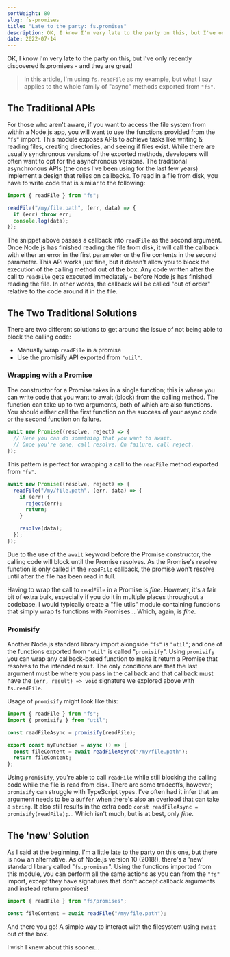 ```yaml
---
sortWeight: 80
slug: fs-promises
title: "Late to the party: fs.promises"
description: OK, I know I'm very late to the party on this, but I've only recently discovered fs.promises - and they're great!
date: 2022-07-14
---
```


OK, I know I'm very late to the party on this, but I've only recently discovered fs.promises - and they are great!

> In this article, I'm using `fs.readFile` as my example, but what I say applies to the whole family of "async" methods exported from `"fs"`.

## The Traditional APIs

For those who aren't aware, if you want to access the file system from within a Node.js app,
you will want to use the functions provided from the `"fs"` import.
This module exposes APIs to achieve tasks like writing & reading files, creating directories, and seeing if files exist.
While there are usually synchronous versions of the exported methods, developers will often want to opt for the asynchronous versions.
The traditional asynchronous APIs (the ones I've been using for the last few years) implement a design that relies on callbacks.
To read in a file from disk, you have to write code that is similar to the following:

```javascript
import { readFile } from "fs";

readFile("/my/file.path", (err, data) => {
  if (err) throw err;
  console.log(data);
});
```

The snippet above passes a callback into `readFile` as the second argument.
Once Node.js has finished reading the file from disk, it will call the callback with either an error in the first
parameter or the file contents in the second parameter.
This API works just fine, but it doesn't allow you to block the execution of the calling method out of the box.
Any code written after the call to `readFile` gets executed immediately - before Node.js has finished reading the file.
In other words, the callback will be called "out of order" relative to the code around it in the file.

## The Two Traditional Solutions

There are two different solutions to get around the issue of not being able to block the calling code:

- Manually wrap `readFile` in a promise
- Use the promisify API exported from `"util"`.

### Wrapping with a Promise

The constructor for a Promise takes in a single function;
this is where you can write code that you want to await (block) from the calling method.
The function can take up to two arguments, both of which are also functions.
You should either call the first function on the success of your async code or the second function on failure.

```javascript
await new Promise((resolve, reject) => {
  // Here you can do something that you want to await.
  // Once you're done, call resolve. On failure, call reject.
});
```

This pattern is perfect for wrapping a call to the `readFile` method exported from `"fs"`.

```javascript
await new Promise((resolve, reject) => {
  readFile("/my/file.path", (err, data) => {
    if (err) {
      reject(err);
      return;
    }

    resolve(data);
  });
});
```

Due to the use of the `await` keyword before the Promise constructor, the calling code will block until the Promise resolves.
As the Promise's resolve function is only called in the `readFile` callback,
the promise won't resolve until after the file has been read in full.

Having to wrap the call to `readFile` in a Promise is _fine_.
However, it's a fair bit of extra bulk, especially if you do it in multiple places throughout a codebase.
I would typically create a "file utils" module containing functions that simply wrap fs functions with Promises...
Which, again, is _fine_.

### Promisify

Another Node.js standard library import alongside `"fs"` is `"util"`;
and one of the functions exported from `"util"` is called "`promisify`".
Using `promisify` you can wrap any callback-based function to make it return a Promise that resolves to the intended result.
The only conditions are that the last argument must be where you pass in the callback and that callback must
have the `(err, result) => void` signature we explored above with `fs.readFile`.

Usage of `promisify` might look like this:

```javascript
import { readFile } from "fs";
import { promisify } from "util";

const readFileAsync = promisify(readFile);

export const myFunction = async () => {
  const fileContent = await readFileAsync("/my/file.path");
  return fileContent;
};
```

Using `promisify`, you're able to call `readFile` while still blocking the calling code while the file is read from disk.
There are some tradeoffs, however; `promisify` can struggle with TypeScript types.
I've often had it infer that an argument needs to be a `Buffer` when there's also an overload that can take a `string`.
It also still results in the extra code `const readFileAsync = promisify(readFile);`...
Which isn't much, but is at best, only _fine_.

## The 'new' Solution

As I said at the beginning, I'm a little late to the party on this one, but there is now an alternative.
As of Node.js version 10 (2018!), there's a 'new' standard library called "`fs.promises`".
Using the functions imported from this module, you can perform all the same actions as you can from the `"fs"` import,
except they have signatures that don't accept callback arguments and instead return promises!

```javascript
import { readFile } from "fs/promises";

const fileContent = await readFile("/my/file.path");
```

And there you go! A simple way to interact with the filesystem using `await` out of the box.

I wish I knew about this sooner...
